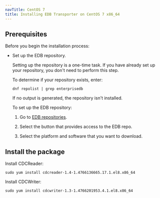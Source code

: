 ```yaml
---
navTitle: CentOS 7
title: Installing EDB Transporter on CentOS 7 x86_64
---
```


## Prerequisites

Before you begin the installation process:

- Set up the EDB repository.

  Setting up the repository is a one-time task. If you have already set up your repository, you don't need to perform this step.

  To determine if your repository exists, enter:

  `dnf repolist | grep enterprisedb`

  If no output is generated, the repository isn't installed.

  To set up the EDB repository:

  1. Go to [EDB repositories](https://www.enterprisedb.com/repos-downloads).

  1. Select the button that provides access to the EDB repo.

  1. Select the platform and software that you want to download.

## Install the package

Install CDCReader:

```shell
sudo yum install cdcreader-1.4-1.4766136665.17.1.el8.x86_64
```

Install CDCWriter:

```shell
sudo yum install cdcwriter-1.3-1.4766201953.4.1.el8.x86_64
```
